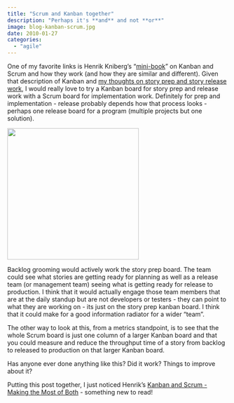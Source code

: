 ```yaml
---
title: "Scrum and Kanban together"
description: "Perhaps it's **and** and not **or**"
image: blog-kanban-scrum.jpg
date: 2010-01-27
categories: 
  - "agile"
---
```


One of my favorite links is Henrik Kniberg's "[mini-book](http://www.crisp.se/henrik.kniberg/Kanban-vs-Scrum.pdf)" on Kanban and Scrum and how they work (and how they are similar and different).
Given that description of Kanban and [my thoughts on story prep and story release work](http://brianrepko.github.io/blog/posts/2010-01-25-when-is-a-story-prepared/), I would really love to try a Kanban board for story prep and release work with a Scrum board for implementation work.
Definitely for prep and implementation - release probably depends how that process looks - perhaps one release board for a program (multiple projects but one solution).

![](blog-kanban-scrum.jpg){fig-align="center" height="300"}

Backlog grooming would actively work the story prep board.
The team could see what stories are getting ready for planning as well as a release team (or management team) seeing what is getting ready for release to production.
I think that it would actually engage those team members that are at the daily standup but are not developers or testers - they can point to what they are working on - its just on the story prep kanban board.
I think that it could make for a good information radiator for a wider "team".

The other way to look at this, from a metrics standpoint, is to see that the whole Scrum board is just one column of a larger Kanban board and that you could measure and reduce the throughput time of a story from backlog to released to production on that larger Kanban board.

Has anyone ever done anything like this?
Did it work?
Things to improve about it?

Putting this post together, I just noticed Henrik's [Kanban and Scrum - Making the Most of Both](https://www.infoq.com/minibooks/kanban-scrum-minibook/) - something new to read!
